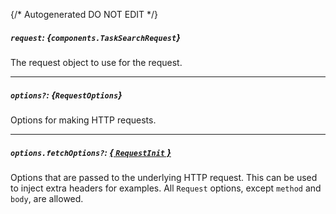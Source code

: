 {/* Autogenerated DO NOT EDIT  */}

##### `request`: *{`components.TaskSearchRequest`}*
The request object to use for the request.

<Collapsible openLabel={Labels.showProperties} closeLabel={Labels.hideProperties}>
  <TaskSearchRequest />
</Collapsible>

---
##### `options?`: *{`RequestOptions`}*
Options for making HTTP requests.

---
##### `options.fetchOptions?`: [*{ `RequestInit` }*](https://developer.mozilla.org/en-US/docs/Web/API/Request/Request#options)
Options that are passed to the underlying HTTP request. This can be used to inject extra headers for examples. All `Request` options, except `method` and `body`, are allowed.

